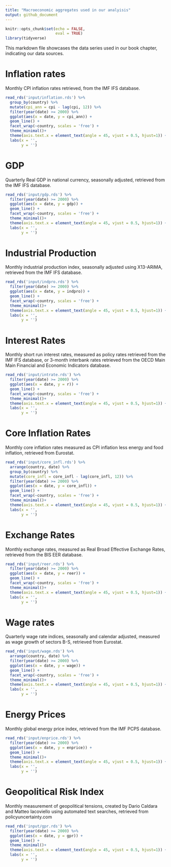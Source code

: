 ```yaml
---
title: "Macroeconomic aggregates used in our analyisis"
output: github_document
---
```


```r
knitr::opts_chunk$set(echo = FALSE,
                      eval = TRUE)
library(tidyverse)
```

This markdown file showcases the data series used in our book chapter, indicating our data sources.

# Inflation rates

Monthly CPI inflation rates retrieved, from the IMF IFS database.

```r

read_rds('input/inflation.rds') %>% 
  group_by(country) %>% 
  mutate(cpi_ann = cpi - lag(cpi, 12)) %>% 
  filter(year(date) >= 2000) %>% 
  ggplot(aes(x = date, y = cpi_ann)) +
  geom_line() +
  facet_wrap(~country, scales = 'free') +
  theme_minimal()+
  theme(axis.text.x = element_text(angle = 45, vjust = 0.5, hjust=1)) +
  labs(x = '',
       y = '')

```

# GDP

Quarterly Real GDP in national currency, seasonally adjusted, retrieved from the IMF IFS database.

```r

read_rds('input/gdp.rds') %>% 
  filter(year(date) >= 2000) %>% 
  ggplot(aes(x = date, y = gdp)) +
  geom_line() +
  facet_wrap(~country, scales = 'free') +
  theme_minimal()+
  theme(axis.text.x = element_text(angle = 45, vjust = 0.5, hjust=1)) +
  labs(x = '',
       y = '')

```

# Industrial Production

Monthly industrial production index, seasonally adjusted using X13-ARiMA, retrieved from the IMF IFS database.

```r

read_rds('input/indpro.rds') %>% 
  filter(year(date) >= 2000) %>% 
  ggplot(aes(x = date, y = indpro)) +
  geom_line() +
  facet_wrap(~country, scales = 'free') +
  theme_minimal()+
  theme(axis.text.x = element_text(angle = 45, vjust = 0.5, hjust=1)) +
  labs(x = '',
       y = '')

```


# Interest Rates

Monthly short run interest rates, measured as policy rates retrieved from the IMF IFS database, or 3-month interbank rates retrieved from the OECD Main Main Financial and Economic Indicators database.

```r

read_rds('input/intrate.rds') %>% 
  filter(year(date) >= 2000) %>% 
  ggplot(aes(x = date, y = r)) +
  geom_line() +
  facet_wrap(~country, scales = 'free') +
  theme_minimal()+
  theme(axis.text.x = element_text(angle = 45, vjust = 0.5, hjust=1)) +
  labs(x = '',
       y = '')

```

# Core Inflation Rates

Monthly core inflation rates measured as CPI inflation less energy and food inflation, retrieved from Eurostat.

```r

read_rds('input/core_infl.rds') %>%
  arrange(country, date) %>% 
  group_by(country) %>% 
  mutate(core_infl = core_infl - lag(core_infl, 12)) %>% 
  filter(year(date) >= 2000) %>% 
  ggplot(aes(x = date, y = core_infl)) +
  geom_line() +
  facet_wrap(~country, scales = 'free') +
  theme_minimal()+
  theme(axis.text.x = element_text(angle = 45, vjust = 0.5, hjust=1)) +
  labs(x = '',
       y = '')

```

# Exchange Rates

Monthly exchange rates, measured as Real Broad Effective Exchange Rates, retrieved from the BIS EER database.

```r

read_rds('input/reer.rds') %>% 
  filter(year(date) >= 2000) %>% 
  ggplot(aes(x = date, y = reer)) +
  geom_line() +
  facet_wrap(~country, scales = 'free') +
  theme_minimal()+
  theme(axis.text.x = element_text(angle = 45, vjust = 0.5, hjust=1)) +
  labs(x = '',
       y = '')

```

# Wage rates

Quarterly wage rate indices, seasonally and calendar adjusted, measured as wage growth of sectors B-S, retrieved from Eurostat.

```r

read_rds('input/wage.rds') %>% 
  arrange(country, date) %>% 
  filter(year(date) >= 2000) %>% 
  ggplot(aes(x = date, y = wage)) +
  geom_line() +
  facet_wrap(~country, scales = 'free') +
  theme_minimal()+
  theme(axis.text.x = element_text(angle = 45, vjust = 0.5, hjust=1)) +
  labs(x = '',
       y = '')

```

# Energy Prices

Monthly global energy price index, retrieved from the IMF PCPS database.

```r

read_rds('input/enprice.rds') %>% 
  filter(year(date) >= 2000) %>% 
  ggplot(aes(x = date, y = enprice)) +
  geom_line() +
  theme_minimal()+
  theme(axis.text.x = element_text(angle = 45, vjust = 0.5, hjust=1)) +
  labs(x = '',
       y = '')

```

# Geopolitical Risk Index

Monthly measurement of geopolitical tensions, created by Dario Caldara and Matteo Iacoviello using automated text searches, retrieved from policyuncertainty.com

```r

read_rds('input/gpr.rds') %>% 
  filter(year(date) >= 2000) %>% 
  ggplot(aes(x = date, y = gpr)) +
  geom_line() +
  theme_minimal()+
  theme(axis.text.x = element_text(angle = 45, vjust = 0.5, hjust=1)) +
  labs(x = '',
       y = '')

```


